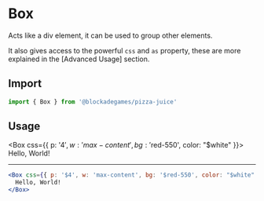 
# Box

Acts like a div element, it can be used to group other elements. 

It also gives access to the powerful `css` and `as` property, these are more explained in the [Advanced Usage] section.

## Import

```jsx
import { Box } from '@blockadegames/pizza-juice'
```

## Usage

<Box css={{ p: '$4', w: 'max-content', bg: '$red-550', color: "$white" }}>
  Hello, World!
</Box>

- - -

```jsx
<Box css={{ p: '$4', w: 'max-content', bg: '$red-550', color: "$white" }}>
  Hello, World!
</Box>
```
